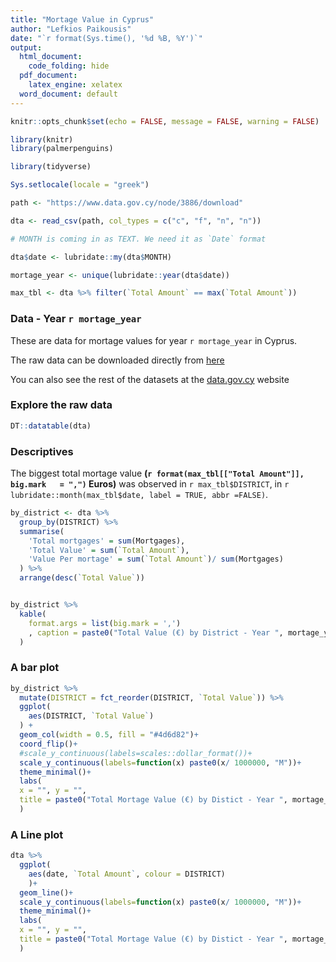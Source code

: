 ```yaml
---
title: "Mortage Value in Cyprus"
author: "Lefkios Paikousis"
date: "`r format(Sys.time(), '%d %B, %Y')`"
output:
  html_document:
    code_folding: hide
  pdf_document:
    latex_engine: xelatex
  word_document: default
---
```


```r
knitr::opts_chunk$set(echo = FALSE, message = FALSE, warning = FALSE)

library(knitr)
library(palmerpenguins)

library(tidyverse)

Sys.setlocale(locale = "greek")

```

```r

path <- "https://www.data.gov.cy/node/3886/download"

dta <- read_csv(path, col_types = c("c", "f", "n", "n"))

# MONTH is coming in as TEXT. We need it as `Date` format

dta$date <- lubridate::my(dta$MONTH)

mortage_year <- unique(lubridate::year(dta$date))

max_tbl <- dta %>% filter(`Total Amount` == max(`Total Amount`))

```

### Data - Year `r mortage_year`

These are data for mortage values for year `r mortage_year` in Cyprus.

The raw data can be downloaded directly from [here](%60r%20path%60)

You can also see the rest of the datasets at the [data.gov.cy](https://www.data.gov.cy/dataset/%CF%83%CF%84%CE%B1%CF%84%CE%B9%CF%83%CF%84%CE%B9%CE%BA%CE%AC-%CF%85%CF%80%CE%BF%CE%B8%CE%B7%CE%BA%CF%8E%CE%BD-%CE%B1%CE%BA%CE%B9%CE%BD%CE%AE%CF%84%CF%89%CE%BD) website


### Explore the raw data

```r
DT::datatable(dta)
```


### Descriptives

The biggest total mortage value **(`r format(max_tbl[["Total Amount"]], big.mark   = ",")` Euros)** was observed in `r max_tbl$DISTRICT`, in `r lubridate::month(max_tbl$date, label = TRUE, abbr =FALSE)`.

```r

by_district <- dta %>% 
  group_by(DISTRICT) %>% 
  summarise(
    'Total mortgages' = sum(Mortgages),
    'Total Value' = sum(`Total Amount`),
    'Value Per mortage' = sum(`Total Amount`)/ sum(Mortgages)
  ) %>% 
  arrange(desc(`Total Value`))


by_district %>% 
  kable(
    format.args = list(big.mark = ',')
    , caption = paste0("Total Value (€) by District - Year ", mortage_year)
  ) 


```

### A bar plot

```r

by_district %>% 
  mutate(DISTRICT = fct_reorder(DISTRICT, `Total Value`)) %>% 
  ggplot(
    aes(DISTRICT, `Total Value`)
  ) +
  geom_col(width = 0.5, fill = "#4d6d82")+
  coord_flip()+
  #scale_y_continuous(labels=scales::dollar_format())+
  scale_y_continuous(labels=function(x) paste0(x/ 1000000, "M"))+
  theme_minimal()+
  labs(
  x = "", y = "",
  title = paste0("Total Mortage Value (€) by Distict - Year ", mortage_year)
  )

```

### A Line plot

```r

dta %>% 
  ggplot(
    aes(date, `Total Amount`, colour = DISTRICT)
    )+
  geom_line()+
  scale_y_continuous(labels=function(x) paste0(x/ 1000000, "M"))+
  theme_minimal()+
  labs(
  x = "", y = "",
  title = paste0("Total Mortage Value (€) by Distict - Year ", mortage_year)
  )

```
